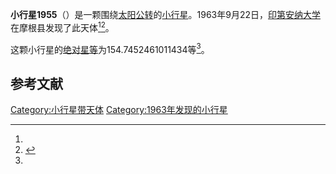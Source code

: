{{Infobox planet
| bgcolour = #FFFFC0
| name = 1955 McMath
| symbol = 
| image = 
| caption = 
| discovery = yes
| discovery_ref = 
| discoverer = [[印第安纳大学|印第安纳大学]]
| discovery_site = [[摩根县|摩根县]] 
| discovered = 1963年9月22日
| designations = yes
| mp_name = 
| named_after = 
| alt_names = 1963 SR/ 1936 BA / 1949 XN / 1951 EP2 / 1953 RN / 1963 TK
| mp_category = [[主带小行星|主带小行星]]
| orbit_ref = <ref name="a">[http://ssd.jpl.nasa.gov/sbdb.cgi?sstr=1955 1955 McMath] {{Wayback|url=http://ssd.jpl.nasa.gov/sbdb.cgi?sstr=1955 |date=20201122062344 }}，小行星數據庫瀏覽器（JPL Small-Body Database Browser）－[[美国国家航空航天局|美国国家航空航天局]]喷气推进实验室</ref>
| epoch = 2456400.5 (2013年4月18日更新)
| aphelion = {{convert|3.041570632737588|AU|km|3|abbr=on|lk=out}}
| perihelion = {{convert|2.667297035672547|AU|km|3|abbr=on}}
| semimajor = {{convert|2.854433834205067|AU|km|3|abbr=on}}
| eccentricity = 0.065560041
| period = 1761.482763 [[日|日]]<br />4.82[[儒略年|儒略年]]
| avg_speed = 
| inclination = 1.005338805889312
| asc_node = 258.1509474661036
| mean_anomaly = 
| arg_peri = 154.7452461011434
| satellites = 
| physical_characteristics = yes
| dimensions = 
| mass = 
| density = 
| surface_grav = 
| escape_velocity = 
| sidereal_day = 
| axial_tilt = 
| pole_ecliptic_lat = 
| pole_ecliptic_lon = 
| albedo = 
| temperatures= 
| temp_name1 = 
| mean_temp_1 = 
| max_temp_1 = 
| temp_name2 = 
| max_temp_2 = 
| spectral_type = 
| abs_magnitude = 154.7452461011434
}}

'''小行星1955'''（{{lang-en|1955 McMath}}）是一颗围绕[[太阳|太阳]][[公转|公转]]的[[小行星|小行星]]。1963年9月22日，[[印第安纳大学|印第安纳大学]]在摩根县发现了此天体<ref name="a" /><ref>{{cite news|title=小行星列表|url=http://cfa-www.harvard.edu/iau/lists/NumberedMPs.txt|accessdate=2013-07-08|newspaper=哈佛大学|archive-date=2008-05-17|archive-url=https://web.archive.org/web/20080517010638/http://cfa-www.harvard.edu/iau/lists/NumberedMPs.txt|dead-url=no}}</ref>。

这颗小行星的[[绝对星等|绝对星等]]为154.7452461011434等<ref name="a" />。

==参考文献==
{{reflist}}
{{Minor Planet Number|[[小行星1954|小行星1954]]|[[小行星1956|小行星1956]]}}

{{小天体}}

[[Category:小行星带天体|Category:小行星带天体]]
[[Category:1963年发现的小行星|Category:1963年发现的小行星]]

{{asteroid-stub}}